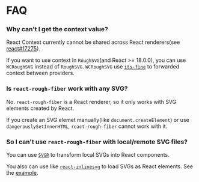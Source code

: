 # FAQ

### Why can't I get the context value?

React Context currently cannot be shared across React renderers(see [react#17275](https://github.com/facebook/react/issues/17275)).

If you want to use context in `RoughSVG`(and React >= 18.0.0), you can use `WCRoughSVG` instead of `RoughSVG`.
`WCRoughSVG` use [`its-fine`](https://github.com/pmndrs/its-fine) to forwarded context between providers.

### Is `react-rough-fiber` work with any SVG?

No. `react-rough-fiber` is a React renderer, so it only works with SVG elements created by React.

If you create an SVG elemet manually(like `document.createElement`) or use `dangerouslySetInnerHTML`, `react-rough-fiber` cannot work with it.

### So I can't use `react-rough-fiber` with local/remote SVG files?

You can use [`SVGR`](https://github.com/gregberge/svgr) to transform local SVGs into React components.

You also can use like [`react-inlinesvg`](https://github.com/gilbarbara/react-inlinesvg) to load SVGs as React elements. See the [example](/examples/inline-svg).